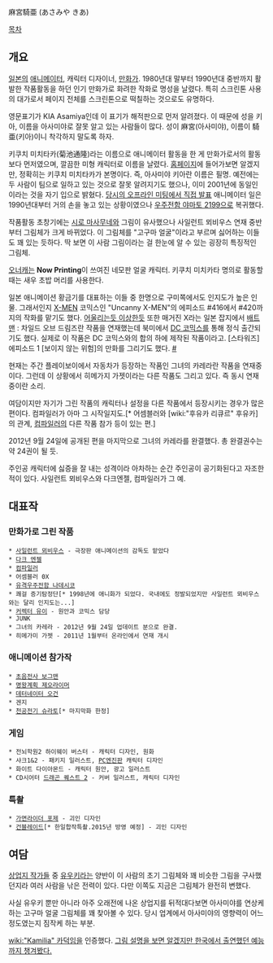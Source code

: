 麻宮騎亜 (あさみや きあ)

[[목차]]

== 개요 ==
[[일본]]의 [[애니메이터]], 캐릭터 디자이너, [[만화가]]. 1980년대 말부터 1990년대 중반까지 활발한 작품활동을 하던 인기 만화가로 화려한 작화로 명성을 날렸다. 특히 스크린톤 사용의 대가로서 페이지 전체를 스크린톤으로 떡칠하는 것으로도 유명하다.

영문표기가 KIA Asamiya인데 이 표기가 해적판으로 먼저 알려졌다. 이 때문에 성을 키아, 이름을 아사미야로 잘못 알고 있는 사람들이 많다. 성이 麻宮(아사미야), 이름이 騎亜(키아)이니 착각하지 말도록 하자.

키쿠치 미치타카(菊池通隆)라는 이름으로 애니메이터 활동을 한 게 만화가로서의 활동보다 먼저였으며, 깔끔한 미형 캐릭터로 이름을 날렸다. [http://www.tron.co.jp/ 홈페이지]에 들어가보면 알겠지만, 정확히는 키쿠치 미치타카가 본명이다. 즉, 아사미야 키아란 이름은 필명. 예전에는 두 사람이 팀으로 일하고 있는 것으로 잘못 알려지기도 했으나, 이미 2001년에 동일인이라는 것을 자기 입으로 밝혔다. [http://www.tron.co.jp/express/Expressold/0109.html 당시의 오프라인 미팅에서 직접 발표] 애니메이터 일은 1990년대부터 거의 손을 놓고 있는 상황이였으나 [[우주전함 야마토 2199]]으로 복귀했다.

작품활동 초창기에는 [[시로 마사무네]]와 그림이 유사했으나 사일런트 뫼비우스 연재 중반부터 그림체가 크게 바뀌었다. 이 그림체를 "고구마 얼굴"이라고 부르며 싫어하는 이들도 꽤 있는 듯하다. 딱 보면 이 사람 그림이라는 걸 한눈에 알 수 있는 굉장히 특징적인 그림체.

[[오너캐]]는 '''Now Printing'''이 쓰여진 네모판 얼굴 캐릭터. 키쿠치 미치카타 명의로 활동할 때는 새우 초밥 머리를 사용한다.

일본 애니메이션 황금기를 대표하는 이들 중 한명으로 구미쪽에서도 인지도가 높은 인물. 그래서인지 [[X-MEN]] 코믹스인 "Uncanny X-MEN"의 에피소드 #416에서 #420까지의 작화를 맡기도 했다. [http://www.comicvine.com/uncanny-x-men-dominant-species-part-2/37-105315/ 어울리는듯 이상한듯] 또한 매거진 X라는 일본 잡지에서 [[배트맨]] : 차일드 오브 드림즈란 작품을 연재했는데 북미에서 [[DC 코믹스]]를 통해 정식 출간되기도 했다. 실제로 이 작품은 DC 코믹스와의 합의 하에 제작된 작품이라고. [스타워즈] 에피소드 1 [보이지 않는 위험]의 만화를 그리기도 했다. [http://www.darkhorse.com/Books/Previews/99-235?page=0 #]

현재는 주간 플레이보이에서 자동차가 등장하는 작품인 그녀의 카레라란 작품을 연재중이다. 그런데 이 상황에서 히메가지 가젯이라는 다른 작품도 그리고 있다. 즉 동시 연재중이란 소리.

여담이지만 자기가 그린 작품의 캐릭터나 설정을 다른 작품에서 등장시키는 경우가 많은 편이다. 컴파일러가 아마 그 시작일지도.[* 어셈블러와 [wiki:"후유카 리큐르" 후유카]의 관계, [[컴파일러]]의 다른 작품 참가 등이 있는 편.]

2012년 9월 24일에 공개된 편을 마지막으로 그녀의 카레라를 완결했다. 총 완결권수는 약 24권이 될 듯.

주인공 캐릭터에 싫증을 잘 내는 성격이라 아차하는 순간 주인공이 공기화된다고 자조한 적이 있다. 사일런트 뫼비우스와 다크엔젤, 컴파일러가 그 예. 

== 대표작 ==
=== 만화가로 그린 작품 ===
 * [[사일런트 뫼비우스]] - 극장판 애니메이션의 감독도 맡았다
 * [[다크 엔젤]]
 * [[컴파일러]]
 * 어셈블러 0X
 * [[유격우주전함 나데시코]]
 * 쾌걸 증기탐정단[* 1998년에 애니화가 되었다. 국내에도 정발되었지만 사일런트 뫼비우스와는 달리 인지도는...]
 * [[커렉터 유이]] - 원안과 코믹스 담당
 * JUNK
 * 그녀의 카레라 - 2012년 9월 24일 업데이트 분으로 완결.
 * 히메가미 가젯 - 2011년 1월부터 온라인에서 연재 개시
=== 애니메이션 참가작 ===
 * [[초음전사 보그맨]]
 * [[명왕계획 제오라이머]]
 * [[데터네이터 오건]]
 * 겐지
 * [[천공전기 슈라토]][* 마지막화 한정]
=== 게임 ===
 * 전뇌학원2 하이웨이 버스터 - 캐릭터 디자인, 원화
 * 샤크1&2 - 패키지 일러스트, [[PC엔진]]판 캐릭터 디자인
 * 화이트 다이아몬드 - 캐릭터 원안, 광고 일러스트
 * CD시어터 [[드래곤 퀘스트 2]] - 커버 일러스트, 캐릭터 디자인
=== 특촬 ===
 * [[가면라이더 포제]] - 괴인 디자인
 * [[건블레이드]][* 한일합작특촬.2015년 방영 예정] - 괴인 디자인

== 여담 ==
[[상업지 작가]]들 중 [[유우키]]라는 양반이 이 사람의 초기 그림체와 꽤 비슷한 그림을 구사했던지라 여러 사람을 낚은 전력이 있다. 다만 이쪽도 지금은 그림체가 완전히 변했다.

사실 유우키 뿐만 아니라 아주 오래전에 나온 상업지를 뒤적대다보면 아사미야를 연상케 하는 고구마 얼굴 그림체를 꽤 찾아볼 수 있다. 당시 업계에서 아사미야의 영향력이 어느정도였는지 짐작케 하는 부분.

[[wiki:"Kamilia" 카덕]]임을 인증했다. [http://news.chosun.com/site/data/html_dir/2011/04/08/2011040800799.html 그림 설명을 보면 알겠지만 한국에서 출연했던 예능까지 챙겨봤다.]
